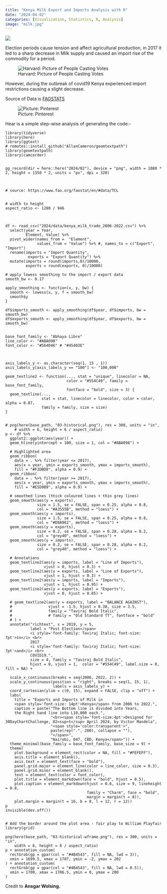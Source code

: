```yaml
---
title: "Kenya Milk Export and Imports Analysis with R"
date: "2024-04-02"
categories: [Visualization, Statistics, R, Analysis]
image: "milk.jpg"
---
```


![](pics/2024_04_02_08_50_41.496973.png)

Election periods cause tension and affect agricultural production, in 2017 it led to a sharp decrease in Milk supply and caused an import rise of the commodity for a period.

![Harvard: Picture of People Casting Votes](pics/Harvard's Alexandar Keyssar analyzes voter suppression measures _ Harvard Magazine.jpg)

However, during the outbreak of covid19 Kenya experienced import restrictions causing a slight decrease.

Source of Data is [FAOSTATS](https://www.fao.org/faostat/en/#data/QCL)

![Picture: Pinterest](pics/Swapster.jpg)

Hear is a simple step-wise analysis of generating the code:-

```         
library(tidyverse)
library(here)
library(ggtext)
# remotes::install_github("AllanCameron/geomtextpath")
library(geomtextpath)
library(camcorder)


gg_record(dir = here::here("2024/02"), device = "png", width = 1080 * 2, height = 1350 * 2, units = "px", dpi = 320)



# source: https://www.fao.org/faostat/en/#data/TCL


# width to height
aspect_ratio <- 1280 / 946



df <- read_csv("2024/data/kenya_milk_trade_2006-2022.csv") %>% 
  select(year = Year,
         Element, Value) %>% 
  pivot_wider(names_from =  "Element",
              values_from = "Value") %>% #, names_to = c("Export", "Import")
  rename(imports = "Import Quantity",
          exports = "Export Quantity") %>% 
  mutate(imports = round(imports,0)/10000,
         exports = round(exports, 0)/10000)

# apply lowess smoothing to the import / export data 
smooth_bw <- 0.17

apply_smoothing <- function(x, y, bw) {
  smooth <- lowess(x, y, f = smooth_bw)
  smooth$y
}

df$imports_smooth <- apply_smoothing(df$year, df$imports, bw = smooth_bw)
df$exports_smooth <- apply_smoothing(df$year, df$exports, bw = smooth_bw)


base_font_family <- "Abhaya Libre"
line_color <- "#ABA098"
font_color <- "#564D46" # "#45403E"



axis_labels_y <- as.character(seq(1, 15 , 1))
axis_labels_y[axis_labels_y == "100"] <- "100,000"

geom_textline2 <- function(..., stat = "unique", linecolor = NA, 
                           color = "#554C49", family = base_font_family, 
                           fontface = "bold", size = 3) {
  geom_textline(...,
                stat = stat, linecolor = linecolor, color = color, alpha = 0.87,
                family = family, size = size)
}


# png(here(base_path, "03-historical.png"), res = 300, units = "in",
    # width = 6, height = 6 / aspect_ratio)
p <- df %>% 
  ggplot2::ggplot(aes(year)) +
  geom_hline(yintercept = 100, size = 1, col = "#ABA098") +
  
  # Highlighted area
  geom_ribbon(
    data = . %>% filter(year <= 2017),
    aes(x = year, ymin = exports_smooth, ymax = imports_smooth),
    fill = "#F2DBD8", alpha = 0.9) +
  geom_ribbon(
    data = . %>% filter(year >= 2017),
    aes(x = year, ymin = exports_smooth, ymax = imports_smooth),
    fill = "#E5D9B9", alpha = 0.9) +
  
  # smoothed lines (thick coloured lines + thin grey lines)
  geom_smooth(aes(y = exports),
              size = 1.5, se = FALSE, span = 0.25, alpha = 0.8,
              col = "#A3555B", method = "loess") +
  geom_smooth(aes(y = imports),
              size = 1.5, se = FALSE, span = 0.25, alpha = 0.8,
              col = "#D8A962", method = "loess") +
  geom_smooth(aes(y = exports),
              size = 0.2, se = FALSE, span = 0.28, alpha = 0.2,
              col = "grey40", method = "loess") +
  geom_smooth(aes(y = imports),
              size = 0.2, se = FALSE, span = 0.28, alpha = 0.2,
              col = "grey40", method = "loess") +
  
  # Annotations
  geom_textline2(aes(y = imports, label = "Line of Imports"),
                 vjust = 0, hjust = 0.3) +
  geom_textline2(aes(y = exports, label = "Line of Exports"),
                 vjust = 1, hjust = 0.3) +
  geom_textline2(aes(y = imports, label = "Imports"),
                 vjust = 1, hjust = 0.95) +
  geom_textline2(aes(y = exports, label = "Exports"),
                 vjust = 0, hjust = 0.85) +
  
  # geom_textline2(aes(y = exports, label = "BALANCE AGAINST"),
  #                vjust = -1.5, hjust = 0.38, size = 3.5, 
  #                family = "Taviraj Bold Italic", 
  #                # family = "Old Standard TT", fontface = "bold"
  # ) +
  annotate("richtext", x = 2019, y = 5, 
           label = "Post Election</span> 
           <i style='font-family: Taviraj Italic; font-size: 7pt'>in</i> <br>
           2017
           <i style='font-family: Taviraj Italic; font-size: 7pt'>and</i> <br>
           COVID19.", 
           size = 4, family = "Taviraj Bold Italic", 
           hjust = 0, vjust = 1,  color = "#554C49", label.size = 0, fill = NA) +
  
  scale_x_continuous(breaks = seq(2006, 2022, 2)) +
  scale_y_continuous(position = "right", breaks = seq(1, 15, 1),
                     labels = axis_labels_y) +
  coord_cartesian(ylim = c(0, 15), expand = FALSE, clip = "off") +
  labs(
    title = "Exports and Imports of Milk in 
    <span style='font-size: 14pt'>Kenya</span> from 2006 to 2022.",
    caption = paste("The Bottom line is divided into Years,
    the Right hand line into L10,000 each.",
                    "<br><span style='font-size:4pt'>Designed for 30DayChartChallenge, 02<sup>t</sup> April 2024, by Victor Mandela",
                    "<span style='color:transparent'>",
                    paste(rep(".", 200), collapse = ""),
                    "</span>",
                    "Nairobi, 047, CBD, Kenya</span>")) +
  theme_minimal(base_family = base_font_family, base_size = 9) +
  theme(
    plot.background = element_rect(color = NA, fill = "#FEFEFF"),
    axis.title = element_blank(),
    axis.text = element_text(face = "bold"),
    panel.grid.major = element_line(color = line_color, size = 0.3),
    panel.grid.minor = element_blank(),
    text = element_text(color = font_color),
    plot.title = element_markdown(face = "bold", hjust = 0.5),
    plot.caption = element_markdown(hjust = 0.6, size = 9, lineheight = 0.8,
                                    family = "Charm", face = "bold",
                                    margin = margin(t = 8)),
    plot.margin = margin(t = 16, b = 8, l = 12, r = 12))
p
invisible(dev.off())


# Add the border around the plot area - fair play to William Playfair
library(grid)

png(here(base_path, "03-historical-wframe.png"), res = 300, units = "in",
    width = 6, height = 6 / aspect_ratio)
p + annotation_custom(
  rectGrob(gp = gpar(col = "#4B4543", fill = NA, lwd = 3)),
  xmin = 1699.5, xmax = 1787, ymin = -2, ymax = 202
) + annotation_custom(
  rectGrob(gp = gpar(col = "#4B4543", fill = NA, lwd = 0.5)),
  xmin = 1700, xmax = 1786.5, ymin = 0, ymax = 200
)

```

Credit to **Ansgar Wolsing.**
